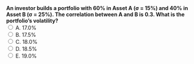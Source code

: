::: {.question-block}
<form onsubmit="event.preventDefault(); checkAnswer('module3_mcq_q73')" data-correct-answer="C">
<strong style="display: block;">
An investor builds a portfolio with 60% in Asset A (σ = 15%) and 40% in Asset B (σ = 25%). The correlation between A and B is 0.3. What is the portfolio’s volatility?
</strong>
<label><input type="radio" name="module3_mcq_q73" value="A"> A. 17.0%</label><br>
<label><input type="radio" name="module3_mcq_q73" value="B"> B. 17.5%</label><br>
<label><input type="radio" name="module3_mcq_q73" value="C"> C. 18.0%</label><br>
<label><input type="radio" name="module3_mcq_q73" value="D"> D. 18.5%</label><br>
<label><input type="radio" name="module3_mcq_q73" value="E"> E. 19.0%</label><br>
</form>
<div id="feedback-module3_mcq_q73" class="feedback" data-status="" style="display:none;">
✅ Correct: C. Portfolio volatility is  
\(\sigma_p = \sqrt{w_A^2\sigma_A^2 + w_B^2\sigma_B^2 + 2w_Aw_B\sigma_A\sigma_B\rho_{AB}}\).  
Substituting:  
\(\sigma_p = \sqrt{0.36(0.15^2) + 0.16(0.25^2) + 2(0.6)(0.4)(0.15)(0.25)(0.3)} \approx 18.0\%\).  
This illustrates how diversification reduces risk below the weighted average of 19%.
</div>
:::

